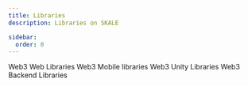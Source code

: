 ```yaml
---
title: Libraries
description: Libraries on SKALE

sidebar:
  order: 0
---
```



<CardGrid>
	<a style="text-decoration: none;"href="/tools/libraries/web">
		<Card title="Web Libraries">
			Web3 Web Libraries
		</Card>
	</a>
	<a style="text-decoration: none;"href="/tools/libraries/mobile">
		<Card title="Mobile libraries">
			Web3 Mobile libraries
		</Card>
	</a>
	<a style="text-decoration: none;"href="/tools/libraries/unity">
		<Card title="Unity Libraries">
			Web3 Unity Libraries
		</Card>
	</a>
	<a style="text-decoration: none;"href="/tools/libraries/backend">
		<Card title="Backend Libraries">
			Web3 Backend Libraries
		</Card>
	</a>
</CardGrid>
